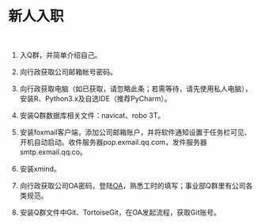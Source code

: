 # 新人入职 {#intro}  

&nbsp;&nbsp;&nbsp;&nbsp;&nbsp;&nbsp; 

1. 入Q群，并简单介绍自己。  

2. 向行政获取公司邮箱帐号密码。  

3. 向行政获取电脑（如已获取，请忽略此条；若需等待，请先使用私人电脑），安装R、Python3.x及自选IDE（推荐PyCharm）。  

4. 安装Q群数据库相关文件：navicat、robo 3T。  

5. 安装foxmail客户端，添加公司邮箱账户，并将软件通知设置于任务栏可见、开机自动启动。收件服务器pop.exmail.qq.com，发件服务器smtp.exmail.qq.co。

6. 安装xmind。

7. 向行政获取公司OA密码，登陆[OA](http://192.168.0.212/instance-web/minstone/login)，熟悉工时的填写；事业部Q群里有公司各类规范。

8. 安装Q群文件中Git、TortoiseGit，在OA发起流程，获取Git账号。


<br> 

